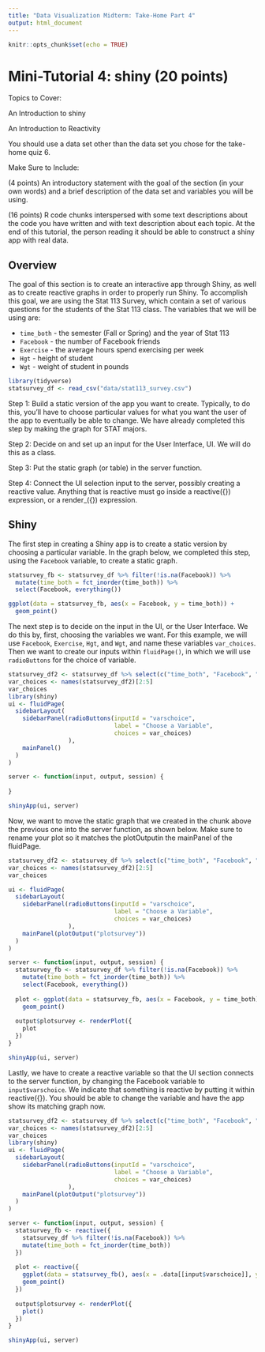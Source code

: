 ```yaml
---
title: "Data Visualization Midterm: Take-Home Part 4"
output: html_document
---
```


```r
knitr::opts_chunk$set(echo = TRUE)
```

# Mini-Tutorial 4: shiny (20 points)

Topics to Cover:

An Introduction to shiny

An Introduction to Reactivity

You should use a data set other than the data set you chose for the take-home quiz 6.

Make Sure to Include:

(4 points) An introductory statement with the goal of the section (in your own words) and a brief description of the data set and variables you will be using.

(16 points) R code chunks interspersed with some text descriptions about the code you have written and with text description about each topic. At the end of this tutorial, the person reading it should be able to construct a shiny app with real data.

## Overview
The goal of this section is to create an interactive app through Shiny, as well as to create reactive graphs in order to properly run Shiny. To accomplish this goal, we are using the Stat 113 Survey, which contain a set of various questions for the students of the Stat 113 class. The variables that we will be using are:

* `time_both` - the semester (Fall or Spring) and the year of Stat 113
* `Facebook` - the number of Facebook friends
* `Exercise` - the average hours spend exercising per week
* `Hgt` - height of student
* `Wgt` - weight of student in pounds

```r
library(tidyverse)
statsurvey_df <- read_csv("data/stat113_survey.csv")
```

Step 1: Build a static version of the app you want to create. Typically, to do this, you’ll have to choose particular values for what you want the user of the app to eventually be able to change. We have already completed this step by making the graph for STAT majors.

Step 2: Decide on and set up an input for the User Interface, UI. We will do this as a class.

Step 3: Put the static graph (or table) in the server function.

Step 4: Connect the UI selection input to the server, possibly creating a reactive value. Anything that is reactive must go inside a reactive({}) expression, or a render_({}) expression.

## Shiny
The first step in creating a Shiny app is to create a static version by choosing a particular variable. In the graph below, we completed this step, using the `Facebook` variable, to create a static graph. 
```r
statsurvey_fb <- statsurvey_df %>% filter(!is.na(Facebook)) %>% 
  mutate(time_both = fct_inorder(time_both)) %>% 
  select(Facebook, everything()) 

ggplot(data = statsurvey_fb, aes(x = Facebook, y = time_both)) +
  geom_point() 
```

The next step is to decide on the input in the UI, or the User Interface. We do this by, first, choosing the variables we want. For this example, we will use `Facebook`, `Exercise`, `Hgt`, and `Wgt`, and name these variables `var_choices`. Then we want to create our inputs within `fluidPage()`, in which we will use `radioButtons` for the choice of variable. 
```r
statsurvey_df2 <- statsurvey_df %>% select(c("time_both", "Facebook", "Exercise", "Hgt", "Wgt"))
var_choices <- names(statsurvey_df2)[2:5]
var_choices 
library(shiny)
ui <- fluidPage(
  sidebarLayout(
    sidebarPanel(radioButtons(inputId = "varschoice",
                              label = "Choose a Variable",
                              choices = var_choices)
                 ),
    mainPanel()
  )
)

server <- function(input, output, session) {
  
}

shinyApp(ui, server)
```

Now, we want to move the static graph that we created in the chunk above the previous one into the server function, as shown below. Make sure to rename your plot so it matches the plotOutputin the mainPanel of the fluidPage.
```r
statsurvey_df2 <- statsurvey_df %>% select(c("time_both", "Facebook", "Exercise", "Hgt", "Wgt"))
var_choices <- names(statsurvey_df2)[2:5]
var_choices 

ui <- fluidPage(
  sidebarLayout(
    sidebarPanel(radioButtons(inputId = "varschoice",
                              label = "Choose a Variable",
                              choices = var_choices)
                 ),
    mainPanel(plotOutput("plotsurvey"))
  )
)

server <- function(input, output, session) {
  statsurvey_fb <- statsurvey_df %>% filter(!is.na(Facebook)) %>% 
    mutate(time_both = fct_inorder(time_both)) %>%
    select(Facebook, everything()) 
  
  plot <- ggplot(data = statsurvey_fb, aes(x = Facebook, y = time_both)) +
    geom_point() 
  
  output$plotsurvey <- renderPlot({
    plot
  })
}

shinyApp(ui, server)
```

Lastly, we have to create a reactive variable so that the UI section connects to the server function, by changing the Facebook variable to `input$varschoice`. We indicate that something is reactive by putting it within reactive({}). You should be able to change the variable and have the app show its matching graph now.
```r
statsurvey_df2 <- statsurvey_df %>% select(c("time_both", "Facebook", "Exercise", "Hgt", "Wgt"))
var_choices <- names(statsurvey_df2)[2:5]
var_choices 
library(shiny)
ui <- fluidPage(
  sidebarLayout(
    sidebarPanel(radioButtons(inputId = "varschoice",
                              label = "Choose a Variable",
                              choices = var_choices)
                 ),
    mainPanel(plotOutput("plotsurvey"))
  )
)

server <- function(input, output, session) {
  statsurvey_fb <- reactive({
    statsurvey_df %>% filter(!is.na(Facebook)) %>%
    mutate(time_both = fct_inorder(time_both))
  })
  
  plot <- reactive({
    ggplot(data = statsurvey_fb(), aes(x = .data[[input$varschoice]], y = time_both)) +
    geom_point()
  })
  
  output$plotsurvey <- renderPlot({
    plot()
  })
}

shinyApp(ui, server)
```
